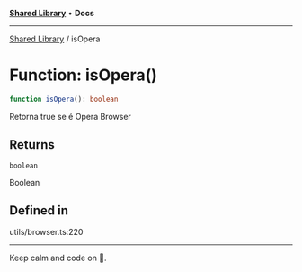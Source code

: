 
<Meta title="Libs/Shared/functions/isOpera" />



[**Shared Library**](/?path=/docs/libs-shared-overview--page) • **Docs**

***

[Shared Library](/?path=/docs/libs-shared-overview--page) / isOpera

# Function: isOpera()

```ts
function isOpera(): boolean
```

Retorna true se é Opera Browser

## Returns

`boolean`

Boolean

## Defined in

utils/browser.ts:220


***

Keep calm and code on 🤘.